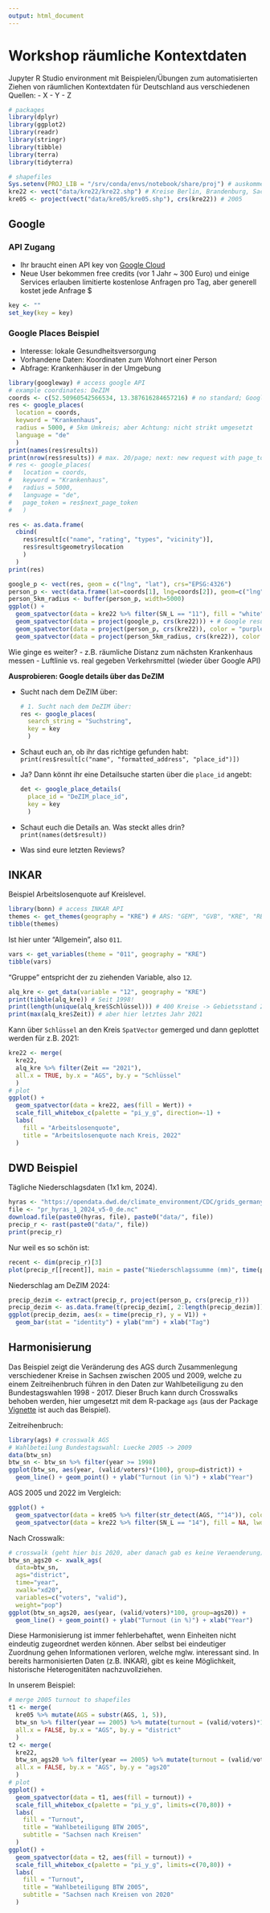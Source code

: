 ```yaml
---
output: html_document
---
```


# Workshop räumliche Kontextdaten

Jupyter R Studio environment mit Beispielen/Übungen zum automatisierten Ziehen von räumlichen Kontextdaten für Deutschland aus verschiedenen Quellen:
- X
- Y
- Z

```r
# packages
library(dplyr)
library(ggplot2)
library(readr)
library(stringr)
library(tibble)
library(terra)
library(tidyterra)

# shapefiles
Sys.setenv(PROJ_LIB = "/srv/conda/envs/notebook/share/proj") # auskommentieren wenn lokal
kre22 <- vect("data/kre22/kre22.shp") # Kreise Berlin, Brandenburg, Sachsen 2022
kre05 <- project(vect("data/kre05/kre05.shp"), crs(kre22)) # 2005
```

## Google

### API Zugang

- Ihr braucht einen API key von [Google Cloud](https://cloud.google.com/)
- Neue User bekommen free credits (vor 1 Jahr ~ 300 Euro) und einige Services erlauben limitierte kostenlose Anfragen pro Tag, aber generell kostet jede Anfrage $

```r
key <- ""
set_key(key = key)
```

### Google Places Beispiel

- Interesse: lokale Gesundheitsversorgung
- Vorhandene Daten: Koordinaten zum Wohnort einer Person
- Abfrage: Krankenhäuser in der Umgebung

```r
library(googleway) # access google API
# example coordinates: DeZIM
coords <- c(52.50960542566534, 13.387616284657216) # no standard; Google = lat lng
res <- google_places(
  location = coords,
  keyword = "Krankenhaus",
  radius = 5000, # 5km Umkreis; aber Achtung: nicht strikt umgesetzt
  language = "de"
  )
print(names(res$results))
print(nrow(res$results)) # max. 20/page; next: new request with page_token arg
# res <- google_places(
#   location = coords,
#   keyword = "Krankenhaus",
#   radius = 5000,
#   language = "de",
#   page_token = res$next_page_token
#   )
```

```r
res <- as.data.frame(
  cbind(
    res$result[c("name", "rating", "types", "vicinity")],
    res$result$geometry$location
    )
  )
print(res)
```

```r
google_p <- vect(res, geom = c("lng", "lat"), crs="EPSG:4326")
person_p <- vect(data.frame(lat=coords[1], lng=coords[2]), geom=c("lng", "lat"), crs="EPSG:4326")
person_5km_radius <- buffer(person_p, width=5000)
ggplot() +
  geom_spatvector(data = kre22 %>% filter(SN_L == "11"), fill = "white") + # Berlin
  geom_spatvector(data = project(google_p, crs(kre22))) + # Google results
  geom_spatvector(data = project(person_p, crs(kre22)), color = "purple") + # person
  geom_spatvector(data = project(person_5km_radius, crs(kre22)), color = "purple", fill = NA) # radius
```

Wie ginge es weiter?
- z.B. räumliche Distanz zum nächsten Krankenhaus messen
- Luftlinie vs. real gegeben Verkehrsmittel (wieder über Google API)

__Ausprobieren: Google details über das DeZIM__

- Sucht nach dem DeZIM über:
  ```r
  # 1. Sucht nach dem DeZIM über:
  res <- google_places(
    search_string = "Suchstring",
    key = key
    )
  ```
- Schaut euch an, ob ihr das richtige gefunden habt:
  `print(res$result[c("name", "formatted_address", "place_id")])`

- Ja? Dann könnt ihr eine Detailsuche starten über die `place_id` angebt:
  ```r
  det <- google_place_details(
    place_id = "DeZIM_place_id",
    key = key
    )
  ```
- Schaut euch die Details an. Was steckt alles drin?
  `print(names(det$result))`
- Was sind eure letzten Reviews?


## INKAR

Beispiel Arbeitslosenquote auf Kreislevel.
```r
library(bonn) # access INKAR API 
themes <- get_themes(geography = "KRE") # ARS: "GEM", "GVB", "KRE", "RBZ"
tibble(themes)
```
Ist hier unter "Allgemein", also `011`.
```r
vars <- get_variables(theme = "011", geography = "KRE")
tibble(vars)
```
"Gruppe" entspricht der zu ziehenden Variable, also `12`.
```r
alq_kre <- get_data(variable = "12", geography = "KRE")
print(tibble(alq_kre)) # Seit 1998!
print(length(unique(alq_kre$Schlüssel))) # 400 Kreise -> Gebietsstand 2022
print(max(alq_kre$Zeit)) # aber hier letztes Jahr 2021
```
Kann über `Schlüssel` an den Kreis `SpatVector` gemerged und dann geplottet werden für z.B. 2021:
```r
kre22 <- merge(
  kre22, 
  alq_kre %>% filter(Zeit == "2021"), 
  all.x = TRUE, by.x = "AGS", by.y = "Schlüssel"
  )
# plot
ggplot() +
  geom_spatvector(data = kre22, aes(fill = Wert)) +
  scale_fill_whitebox_c(palette = "pi_y_g", direction=-1) +
  labs(
    fill = "Arbeitslosenquote",
    title = "Arbeitslosenquote nach Kreis, 2022"
  )
```


## DWD Beispiel

Tägliche Niederschlagsdaten (1x1 km, 2024).
```r
hyras <- "https://opendata.dwd.de/climate_environment/CDC/grids_germany/daily/hyras_de/precipitation/"
file <- "pr_hyras_1_2024_v5-0_de.nc"
download.file(paste0(hyras, file), paste0("data/", file))
precip_r <- rast(paste0("data/", file))
print(precip_r)
```
Nur weil es so schön ist:
```r
recent <- dim(precip_r)[3]
plot(precip_r[[recent]], main = paste("Niederschlagssumme (mm)", time(precip_r[[recent]])))
```
Niederschlag am DeZIM 2024:
```r
precip_dezim <- extract(precip_r, project(person_p, crs(precip_r)))
precip_dezim <- as.data.frame(t(precip_dezim[, 2:length(precip_dezim)]))
ggplot(precip_dezim, aes(x = time(precip_r), y = V1)) +
  geom_bar(stat = "identity") + ylab("mm") + xlab("Tag")
```


## Harmonisierung

Das Beispiel zeigt die Veränderung des AGS durch Zusammenlegung verschiedener Kreise in Sachsen zwischen 2005 und 2009, welche zu einem Zeitreihenbruch führen in den Daten zur Wahlbeteiligung zu den Bundestagswahlen 1998 - 2017. Dieser Bruch kann durch Crosswalks behoben werden, hier umgesetzt mit dem R-package `ags` (aus der Package [Vignette](https://www.moritz-marbach.com/ags/articles/ags.html) ist auch das Beispiel).

Zeitreihenbruch:

```r
library(ags) # crosswalk AGS
# Wahlbeteilung Bundestagswahl: Luecke 2005 -> 2009
data(btw_sn)
btw_sn <- btw_sn %>% filter(year >= 1998)
ggplot(btw_sn, aes(year, (valid/voters)*(100), group=district)) + 
  geom_line() + geom_point() + ylab("Turnout (in %)") + xlab("Year")
```

AGS 2005 und 2022 im Vergleich:

```r
ggplot() +
  geom_spatvector(data = kre05 %>% filter(str_detect(AGS, "^14")), color = "purple", fill = "white") +
  geom_spatvector(data = kre22 %>% filter(SN_L == "14"), fill = NA, lwd = 0.6)
```

Nach Crosswalk:

```r
# crosswalk (geht hier bis 2020, aber danach gab es keine Veraenderung)
btw_sn_ags20 <- xwalk_ags(
  data=btw_sn, 
  ags="district", 
  time="year", 
  xwalk="xd20", 
  variables=c("voters", "valid"), 
  weight="pop")
ggplot(btw_sn_ags20, aes(year, (valid/voters)*100, group=ags20)) + 
  geom_line() + geom_point() + ylab("Turnout (in %)") + xlab("Year")

```

Diese Harmonisierung ist immer fehlerbehaftet, wenn Einheiten nicht eindeutig zugeordnet werden können. Aber selbst bei eindeutiger Zuordnung gehen Informationen verloren, welche mglw. interessant sind. In bereits harmonisierten Daten (z.B. INKAR), gibt es keine Möglichkeit, historische Heterogenitäten nachzuvollziehen.

In unserem Beispiel:

```r
# merge 2005 turnout to shapefiles
t1 <- merge(
  kre05 %>% mutate(AGS = substr(AGS, 1, 5)), 
  btw_sn %>% filter(year == 2005) %>% mutate(turnout = (valid/voters)*100), 
  all.x = FALSE, by.x = "AGS", by.y = "district"
  )
t2 <- merge(
  kre22, 
  btw_sn_ags20 %>% filter(year == 2005) %>% mutate(turnout = (valid/voters)*100), 
  all.x = FALSE, by.x = "AGS", by.y = "ags20"
  )
# plot
ggplot() +
  geom_spatvector(data = t1, aes(fill = turnout)) +
  scale_fill_whitebox_c(palette = "pi_y_g", limits=c(70,80)) +
  labs(
    fill = "Turnout",
    title = "Wahlbeteiligung BTW 2005",
    subtitle = "Sachsen nach Kreisen"
  )
ggplot() +
  geom_spatvector(data = t2, aes(fill = turnout)) +
  scale_fill_whitebox_c(palette = "pi_y_g", limits=c(70,80)) +
  labs(
    fill = "Turnout",
    title = "Wahlbeteiligung BTW 2005",
    subtitle = "Sachsen nach Kreisen von 2020"
  )
```


